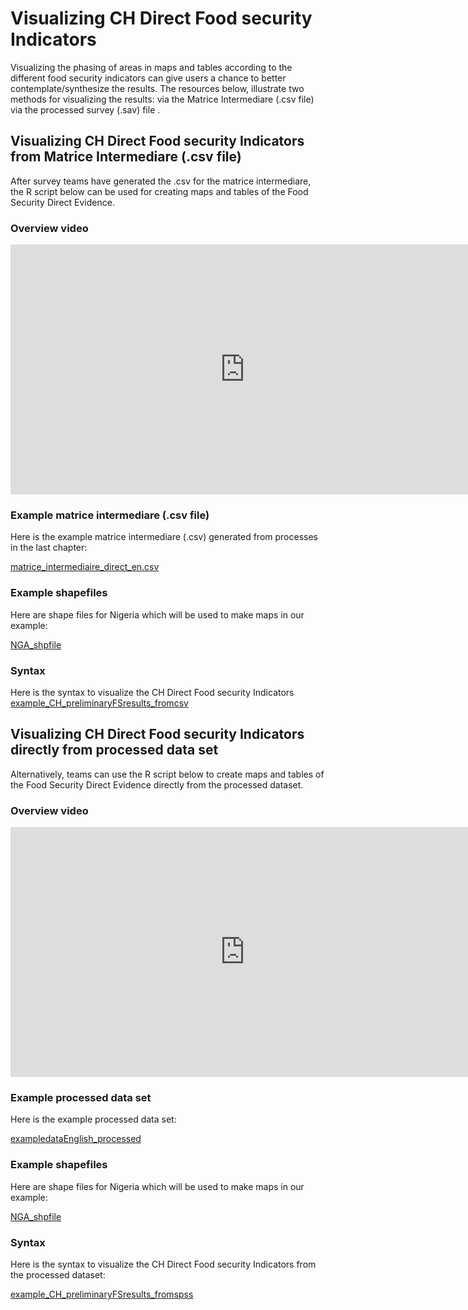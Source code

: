# Visualizing CH Direct Food security Indicators

Visualizing the phasing of areas in maps and tables  according to the different food security indicators can give users a chance to better contemplate/synthesize the results.  The resources below, illustrate two methods for visualizing the results: via the Matrice Intermediare (.csv file) via the processed survey (.sav) file .

## Visualizing CH Direct Food security Indicators from Matrice Intermediare (.csv file)

After survey teams have generated the .csv for the  matrice intermediare, the R script below can be used for creating maps and tables of the Food Security Direct Evidence.

### Overview video 

<iframe width="750" height="400" src="https://www.youtube.com/embed/BdORJYlOEQU" frameborder="0" allowfullscreen></iframe>


### Example matrice intermediare (.csv file)

Here is the example matrice intermediare (.csv) generated from processes in the last chapter:

[matrice_intermediaire_direct_en.csv](https://github.com/WFP-VAM/RBD_FS_CH_guide_EN/blob/master/example_datasets/matrice_intermediaire_direct_en.csv) 

### Example shapefiles 

Here are shape files for Nigeria which will be used to make maps in our example:

[NGA_shpfile](https://github.com/WFP-VAM/RBD_FS_CH_guide_EN/blob/master/example_datasets/NGA_shpfile.zip) 


### Syntax

Here is the syntax to visualize the CH Direct Food security Indicators
[example_CH_preliminaryFSresults_fromcsv](https://github.com/WFP-VAM/RBD_FS_CH_guide_EN/blob/master/syntax/example_CH_preliminaryFSresults_fromcsv.zip) 


## Visualizing CH Direct Food security Indicators directly from processed data set 

Alternatively, teams can use the R script below to create maps and tables of the Food Security Direct Evidence directly from the processed dataset.  


### Overview video 

<iframe width="750" height="400" src="https://www.youtube.com/embed/SStPXUETQxY" frameborder="0" allowfullscreen></iframe>

### Example processed data set

Here is the example processed data set:

[exampledataEnglish_processed](https://github.com/WFP-VAM/RBD_FS_CH_guide_EN/blob/master/example_datasets/exampledataEnglish_processed.sav) 


### Example shapefiles 

Here are shape files for Nigeria which will be used to make maps in our example:

[NGA_shpfile](https://github.com/WFP-VAM/RBD_FS_CH_guide_EN/blob/master/example_datasets/NGA_shpfile.zip) 

### Syntax

Here is the syntax to visualize the CH Direct Food security Indicators from the processed dataset:

[example_CH_preliminaryFSresults_fromspss](https://github.com/WFP-VAM/RBD_FS_CH_guide_EN/blob/master/syntax/example_CH_preliminaryFSresults_fromspss.zip) 





